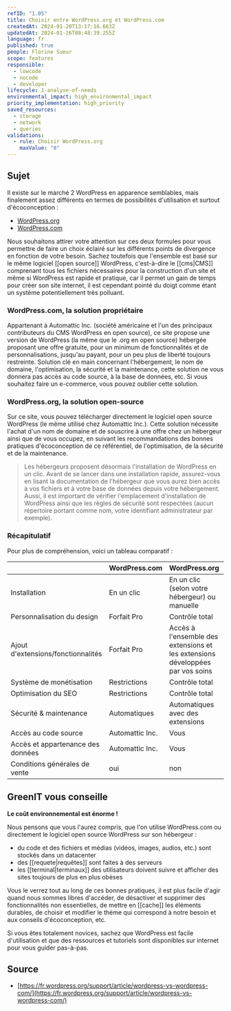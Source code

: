 ```yaml
---
refID: "1.05"
title: Choisir entre WordPress.org et WordPress.com
createdAt: 2024-01-20T13:17:16.663Z
updatedAt: 2024-01-26T08:48:39.255Z
language: fr
published: true
people: Florine Sueur
scope: features
responsible:
  - lowcode
  - nocode
  - developer
lifecycle: 1-analyse-of-needs
environmental_impact: high_environmental_impact
priority_implementation: high_priority
saved_resources:
  - storage
  - network
  - queries
validations:
  - rule: Choisir WordPress.org
    maxValue: "0"
---
```


## Sujet

Il existe sur le marché 2 WordPress en apparence semblables, mais finalement assez différents en termes de possibilités d'utilisation et surtout d'écoconception :

- [WordPress.org](https://fr.wordpress.org/)
- [WordPress.com](https://wordpress.com/fr/)

Nous souhaitons attirer votre attention sur ces deux formules pour vous permettre de faire un choix éclairé sur les différents points de divergence en fonction de votre besoin. Sachez toutefois que l'ensemble est basé sur le même logiciel \[\[open source]] WordPress, c'est-à-dire le \[\[cms|CMS]] comprenant tous les fichiers nécessaires pour la construction d'un site et même si WordPress est rapide et pratique, car il permet un gain de temps pour créer son site internet, il est cependant pointé du doigt comme étant un système potentiellement très polluant.

### WordPress.com, la solution propriétaire

Appartenant à Automattic Inc. (société américaine et l'un des principaux contributeurs du CMS WordPress en open source), ce site propose une version de WordPress (la même que le .org en open source) hébergée proposant une offre gratuite, pour un minimum de fonctionnalités et de personnalisations, jusqu'au payant, pour un peu plus de liberté toujours restreinte. Solution clé en main concernant l'hébergement, le nom de domaine, l'optimisation, la sécurité et la maintenance, cette solution ne vous donnera pas accès au code source, à la base de données, etc. Si vous souhaitez faire un e-commerce, vous pouvez oublier cette solution.

### WordPress.org, la solution open-source

Sur ce site, vous pouvez télécharger directement le logiciel open source WordPress (le même utilisé chez Automattic Inc.). Cette solution nécessite l'achat d'un nom de domaine et de souscrire à une offre chez un hébergeur ainsi que de vous occupez, en suivant les recommandations des bonnes pratiques d'écoconception de ce référentiel, de l'optimisation, de la sécurité et de la maintenance.

> Les hébergeurs proposent désormais l'installation de WordPress en un clic. Avant de se lancer dans une installation rapide, assurez-vous en lisant la documentation de l'hébergeur que vous aurez bien accès à vos fichiers et à votre base de données depuis votre hébergement. Aussi, il est important de vérifier l'emplacement d'installation de WordPress ainsi que les règles de sécurité sont respectées (aucun répertoire portant comme nom, votre identifiant administrateur par exemple).

### Récapitulatif

Pour plus de compréhension, voici un tableau comparatif :

|                                    | WordPress.com   | WordPress.org                                                                 |
| :--------------------------------- | :-------------- | :---------------------------------------------------------------------------- |
| Installation                       | En un clic      | En un clic (selon votre hébergeur) ou manuelle                                |
| Personnalisation du design         | Forfait Pro     | Contrôle total                                                                |
| Ajout d'extensions/fonctionnalités | Forfait Pro     | Accès à l'ensemble des extensions et les extensions développées par vos soins |
| Système de monétisation            | Restrictions    | Contrôle total                                                                |
| Optimisation du SEO                | Restrictions    | Contrôle total                                                                |
| Sécurité & maintenance             | Automatiques    | Automatiques avec des extensions                                              |
| Accès au code source               | Automattic Inc. | Vous                                                                          |
| Accès et appartenance des données  | Automattic Inc. | Vous                                                                          |
| Conditions générales de vente      | oui             | non                                                                           |

## GreenIT vous conseille

**Le coût environnemental est énorme !**

Nous pensons que vous l'aurez compris, que l'on utilise WordPress.com ou directement le logiciel open source WordPress sur son hébergeur :

- du code et des fichiers et médias (vidéos, images, audios, etc.) sont stockés dans un datacenter
- des \[\[requete|requêtes]] sont faites à des serveurs
- les \[\[terminal|terminaux]] des utilisateurs doivent suivre et afficher des sites toujours de plus en plus obèses

Vous le verrez tout au long de ces bonnes pratiques, il est plus facile d'agir quand nous sommes libres d'accéder, de désactiver et supprimer des fonctionnalités non essentielles, de mettre en \[\[cache]] les éléments durables, de choisir et modifier le thème qui correspond à notre besoin et aux conseils d'écoconception, etc.

Si vous êtes totalement novices, sachez que WordPress est facile d'utilisation et que des ressources et tutoriels sont disponibles sur internet pour vous guider pas-à-pas.

## Source

- [https://fr.wordpress.org/support/article/wordpress-vs-wordpress-com/](https://fr.wordpress.org/support/article/wordpress-vs-wordpress-com/)

